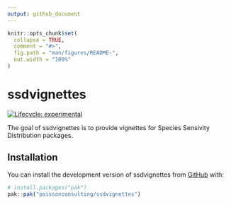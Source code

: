 ```yaml
---
output: github_document
---
```


<!-- README.md is generated from README.Rmd. Please edit that file -->

```r
knitr::opts_chunk$set(
  collapse = TRUE,
  comment = "#>",
  fig.path = "man/figures/README-",
  out.width = "100%"
)
```

# ssdvignettes

<!-- badges: start -->
[![Lifecycle: experimental](https://img.shields.io/badge/lifecycle-experimental-orange.svg)](https://lifecycle.r-lib.org/articles/stages.html#experimental)
<!-- badges: end -->

The goal of ssdvignettes is to provide vignettes for Species Sensivity Distribution packages.

## Installation

You can install the development version of ssdvignettes from [GitHub](https://github.com/) with:

``` r
# install.packages("pak")
pak::pak("poissonconsulting/ssdvignettes")
```
